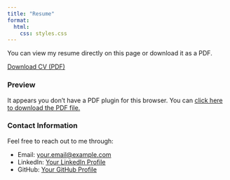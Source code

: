 ```yaml
---
title: "Resume"
format:
  html:
    css: styles.css
---
```


You can view my resume directly on this page or download it as a PDF.

::: {.text-center}
[Download CV (PDF)](assets/cv.pdf){.btn .btn-primary}
:::

### Preview

<object data="assets/cv.pdf" type="application/pdf" width="100%" height="800px">
    <p>It appears you don't have a PDF plugin for this browser. You can 
    <a href="assets/cv.pdf">click here to download the PDF file.</a></p>
</object>

### Contact Information

Feel free to reach out to me through:

- Email: [your.email@example.com](mailto:your.email@example.com)
- LinkedIn: [Your LinkedIn Profile](https://linkedin.com/in/yourprofile)
- GitHub: [Your GitHub Profile](https://github.com/yourusername)
